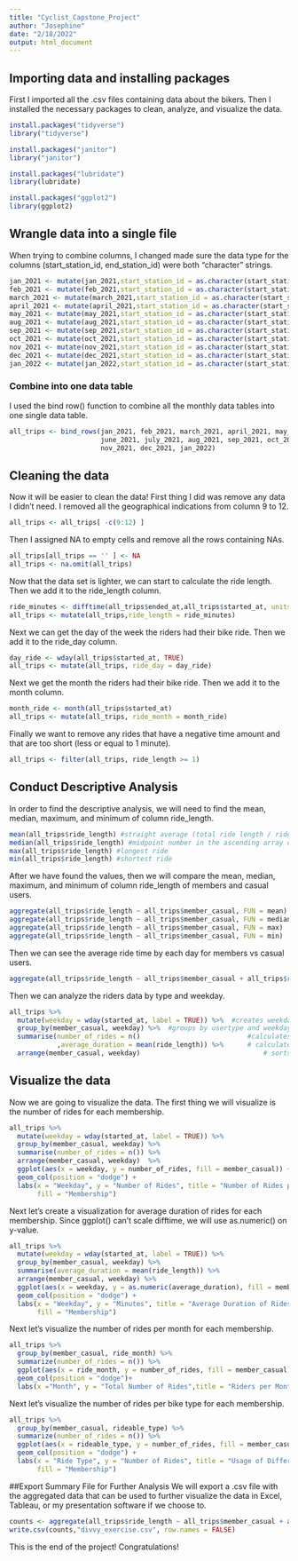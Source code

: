 ```yaml
---
title: "Cyclist_Capstone_Project"
author: "Josephine"
date: "2/18/2022"
output: html_document
---
```


## Importing data and installing packages
First I imported all the .csv files containing data about the bikers. Then I installed the necessary packages to clean, analyze, and visualize the data.

```r
install.packages("tidyverse")
library("tidyverse")

install.packages("janitor")
library("janitor")

install.packages("lubridate")
library(lubridate)

install.packages("ggplot2")
library(ggplot2)
```

## Wrangle data into a single file
When trying to combine columns, I changed made sure the data type for the columns (start_station_id, end_station_id) were both "character" strings.
```r
jan_2021 <- mutate(jan_2021,start_station_id = as.character(start_station_id), end_station_id = as.character(end_station_id))
feb_2021 <- mutate(feb_2021,start_station_id = as.character(start_station_id), end_station_id = as.character(end_station_id))
march_2021 <- mutate(march_2021,start_station_id = as.character(start_station_id), end_station_id = as.character(end_station_id))
april_2021 <- mutate(april_2021,start_station_id = as.character(start_station_id), end_station_id = as.character(end_station_id))
may_2021 <- mutate(may_2021,start_station_id = as.character(start_station_id), end_station_id = as.character(end_station_id))
aug_2021 <- mutate(aug_2021,start_station_id = as.character(start_station_id), end_station_id = as.character(end_station_id))
sep_2021 <- mutate(sep_2021,start_station_id = as.character(start_station_id), end_station_id = as.character(end_station_id))
oct_2021 <- mutate(oct_2021,start_station_id = as.character(start_station_id), end_station_id = as.character(end_station_id))
nov_2021 <- mutate(nov_2021,start_station_id = as.character(start_station_id), end_station_id = as.character(end_station_id))
dec_2021 <- mutate(dec_2021,start_station_id = as.character(start_station_id), end_station_id = as.character(end_station_id))
jan_2022 <- mutate(jan_2022,start_station_id = as.character(start_station_id), end_station_id = as.character(end_station_id))
```

### Combine into one data table
I used the bind row() function to combine all the monthly data tables into one single data table.
```r
all_trips <- bind_rows(jan_2021, feb_2021, march_2021, april_2021, may_2021, 
                       june_2021, july_2021, aug_2021, sep_2021, oct_2021,
                       nov_2021, dec_2021, jan_2022)
```

## Cleaning the data
Now it will be easier to clean the data! First thing I did was remove any data I didn't need. I removed all the geographical indications from column 9 to 12.
```r
all_trips <- all_trips[ -c(9:12) ]
```

Then I assigned NA to empty cells and remove all the rows containing NAs.
```r
all_trips[all_trips == '' ] <- NA
all_trips <- na.omit(all_trips)
```

Now that the data set is lighter, we can start to calculate the ride length. Then we add it to the ride_length column.
```r
ride_minutes <- difftime(all_trips$ended_at,all_trips$started_at, units = "mins")
all_trips <- mutate(all_trips,ride_length = ride_minutes)
```

Next we can get the day of the week the riders had their bike ride. Then we add it to the ride_day column.
```r
day_ride <- wday(all_trips$started_at, TRUE)
all_trips <- mutate(all_trips, ride_day = day_ride)
```

Next we get the month the riders had their bike ride. Then we add it to the month column.
```r
month_ride <- month(all_trips$started_at)
all_trips <- mutate(all_trips, ride_month = month_ride)
```

Finally we want to remove any rides that have a negative time amount and that are too short (less or equal to 1 minute). 
```r
all_trips <- filter(all_trips, ride_length >= 1)
```

## Conduct Descriptive Analysis
In order to find the descriptive analysis, we will need to find the mean, median, maximum, and minimum of column ride_length. 
```r
mean(all_trips$ride_length) #straight average (total ride length / rides)
median(all_trips$ride_length) #midpoint number in the ascending array of ride lengths
max(all_trips$ride_length) #longest ride
min(all_trips$ride_length) #shortest ride
```

After we have found the values, then we will compare the mean, median, maximum, and minimum of column ride_length of members and casual users.
```r
aggregate(all_trips$ride_length ~ all_trips$member_casual, FUN = mean)
aggregate(all_trips$ride_length ~ all_trips$member_casual, FUN = median)
aggregate(all_trips$ride_length ~ all_trips$member_casual, FUN = max)
aggregate(all_trips$ride_length ~ all_trips$member_casual, FUN = min)
```

Then we can see the average ride time by each day for members vs casual users.
```r
aggregate(all_trips$ride_length ~ all_trips$member_casual + all_trips$ride_day, FUN = mean)
```

Then we can analyze the riders data by type and weekday.
```r
all_trips %>% 
  mutate(weekday = wday(started_at, label = TRUE)) %>%  #creates weekday field using wday()
  group_by(member_casual, weekday) %>%  #groups by usertype and weekday
  summarise(number_of_rides = n()							#calculates the number of rides and average duration 
            ,average_duration = mean(ride_length)) %>% 		# calculates the average duration
  arrange(member_casual, weekday)								# sorts
```

## Visualize the data
Now we are going to visualize the data. The first thing we will visualize is the number of rides for each membership.
```r
all_trips %>% 
  mutate(weekday = wday(started_at, label = TRUE)) %>% 
  group_by(member_casual, weekday) %>% 
  summarise(number_of_rides = n()) %>% 
  arrange(member_casual, weekday)  %>% 
  ggplot(aes(x = weekday, y = number_of_rides, fill = member_casual)) +
  geom_col(position = "dodge") +
  labs(x = "Weekday", y = "Number of Rides", title = "Number of Rides per Day of the Week", 
       fill = "Membership")
```

Next let's create a visualization for average duration of rides for each membership. Since ggplot() can't scale difftime, we will use as.numeric() on y-value. 
```r
all_trips %>% 
  mutate(weekday = wday(started_at, label = TRUE)) %>%  
  group_by(member_casual, weekday) %>%  
  summarise(average_duration = mean(ride_length)) %>% 		
  arrange(member_casual, weekday) %>% 
  ggplot(aes(x = weekday, y = as.numeric(average_duration), fill = member_casual)) +
  geom_col(position = "dodge") +
  labs(x = "Weekday", y = "Minutes", title = "Average Duration of Rides per Day of the Week",
       fill = "Membership")
```

Next let's visualize the number of rides per month for each membership.
```r
all_trips %>% 
  group_by(member_casual, ride_month) %>% 
  summarize(number_of_rides = n()) %>% 
  ggplot(aes(x = ride_month, y = number_of_rides, fill = member_casual))+
  geom_col(position = "dodge")+
  labs(x ="Month", y = "Total Number of Rides",title = "Riders per Month (2021)" , fill = "Membership")
```

Next let's visualize the number of rides per bike type for each membership.
```r
all_trips %>% 
  group_by(member_casual, rideable_type) %>% 
  summarize(number_of_rides = n()) %>% 
  ggplot(aes(x = rideable_type, y = number_of_rides, fill = member_casual))+
  geom_col(position = "dodge") +
  labs(x = "Ride Type", y = "Number of Rides", title = "Usage of Different Ride Types", 
       fill = "Membership")
```

##Export Summary File for Further Analysis
We will export a .csv file with the aggregated data that can be used to further visualize the data in Excel, Tableau, or my presentation software if we choose to.
```r
counts <- aggregate(all_trips$ride_length ~ all_trips$member_casual + all_trips$ride_day, FUN = mean)
write.csv(counts,"divvy_exercise.csv", row.names = FALSE)
```

This is the end of the project! Congratulations!